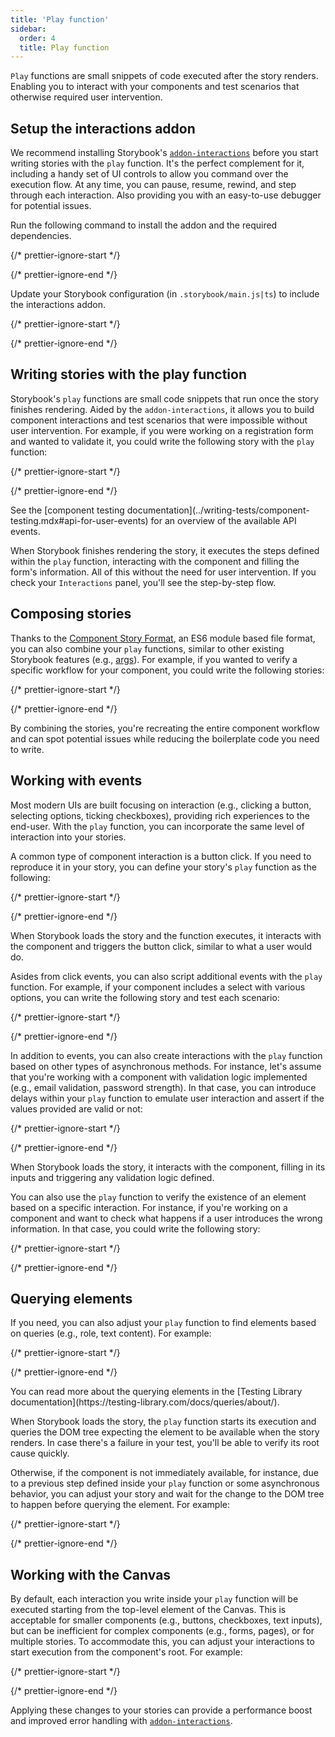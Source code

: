 ```yaml
---
title: 'Play function'
sidebar:
  order: 4
  title: Play function
---
```


<YouTubeCallout id="dcuzwCHI940" title="Component testing in Storybook with play functions" />

`Play` functions are small snippets of code executed after the story renders. Enabling you to interact with your components and test scenarios that otherwise required user intervention.

## Setup the interactions addon

We recommend installing Storybook's [`addon-interactions`](https://storybook.js.org/addons/@storybook/addon-interactions) before you start writing stories with the `play` function. It's the perfect complement for it, including a handy set of UI controls to allow you command over the execution flow. At any time, you can pause, resume, rewind, and step through each interaction. Also providing you with an easy-to-use debugger for potential issues.

Run the following command to install the addon and the required dependencies.

{/* prettier-ignore-start */}

<CodeSnippets path="storybook-addon-interactions-addon-full-install.md" />

{/* prettier-ignore-end */}

Update your Storybook configuration (in `.storybook/main.js|ts`) to include the interactions addon.

{/* prettier-ignore-start */}

<CodeSnippets path="storybook-interactions-addon-registration.md" />

{/* prettier-ignore-end */}

## Writing stories with the play function

Storybook's `play` functions are small code snippets that run once the story finishes rendering. Aided by the `addon-interactions`, it allows you to build component interactions and test scenarios that were impossible without user intervention. For example, if you were working on a registration form and wanted to validate it, you could write the following story with the `play` function:

{/* prettier-ignore-start */}

<CodeSnippets path="register-component-with-play-function.md" usesCsf3 csf2Path="writing-stories/play-function#snippet-register-component-with-play-function" />

{/* prettier-ignore-end */}

<Callout variant="info" icon="💡">
  See the [component testing documentation](../writing-tests/component-testing.mdx#api-for-user-events) for an overview of the available API events.
</Callout>

When Storybook finishes rendering the story, it executes the steps defined within the `play` function, interacting with the component and filling the form's information. All of this without the need for user intervention. If you check your `Interactions` panel, you'll see the step-by-step flow.

## Composing stories

Thanks to the [Component Story Format](../api/csf.mdx), an ES6 module based file format, you can also combine your `play` functions, similar to other existing Storybook features (e.g., [args](./args.mdx)). For example, if you wanted to verify a specific workflow for your component, you could write the following stories:

{/* prettier-ignore-start */}

<CodeSnippets path="my-component-play-function-composition.md" usesCsf3 csf2Path="writing-stories/play-function#snippet-my-component-play-function-composition" />

{/* prettier-ignore-end */}

By combining the stories, you're recreating the entire component workflow and can spot potential issues while reducing the boilerplate code you need to write.

## Working with events

Most modern UIs are built focusing on interaction (e.g., clicking a button, selecting options, ticking checkboxes), providing rich experiences to the end-user. With the `play` function, you can incorporate the same level of interaction into your stories.

A common type of component interaction is a button click. If you need to reproduce it in your story, you can define your story's `play` function as the following:

{/* prettier-ignore-start */}

<CodeSnippets path="my-component-play-function-with-clickevent.md" usesCsf3 csf2Path="writing-stories/play-function#snippet-my-component-play-function-with-clickevent" />

{/* prettier-ignore-end */}

When Storybook loads the story and the function executes, it interacts with the component and triggers the button click, similar to what a user would do.

Asides from click events, you can also script additional events with the `play` function. For example, if your component includes a select with various options, you can write the following story and test each scenario:

{/* prettier-ignore-start */}

<CodeSnippets path="my-component-play-function-with-selectevent.md" usesCsf3 csf2Path="writing-stories/play-function#snippet-my-component-play-function-with-selectevent" />

{/* prettier-ignore-end */}

In addition to events, you can also create interactions with the `play` function based on other types of asynchronous methods. For instance, let's assume that you're working with a component with validation logic implemented (e.g., email validation, password strength). In that case, you can introduce delays within your `play` function to emulate user interaction and assert if the values provided are valid or not:

{/* prettier-ignore-start */}

<CodeSnippets path="my-component-play-function-with-delay.md" usesCsf3 csf2Path="writing-stories/play-function#snippet-my-component-play-function-with-delay" />

{/* prettier-ignore-end */}

When Storybook loads the story, it interacts with the component, filling in its inputs and triggering any validation logic defined.

You can also use the `play` function to verify the existence of an element based on a specific interaction. For instance, if you're working on a component and want to check what happens if a user introduces the wrong information. In that case, you could write the following story:

{/* prettier-ignore-start */}

<CodeSnippets path="my-component-play-function-waitfor.md" usesCsf3 csf2Path="writing-stories/play-function#snippet-my-component-play-function-waitfor" />

{/* prettier-ignore-end */}

## Querying elements

If you need, you can also adjust your `play` function to find elements based on queries (e.g., role, text content). For example:

{/* prettier-ignore-start */}

<CodeSnippets path="my-component-play-function-alt-queries.md" usesCsf3 csf2Path="writing-stories/play-function#snippet-my-component-play-function-alt-queries" />

{/* prettier-ignore-end */}

<Callout variant="info" icon="💡">
  You can read more about the querying elements in the [Testing Library documentation](https://testing-library.com/docs/queries/about/).
</Callout>

When Storybook loads the story, the `play` function starts its execution and queries the DOM tree expecting the element to be available when the story renders. In case there's a failure in your test, you'll be able to verify its root cause quickly.

Otherwise, if the component is not immediately available, for instance, due to a previous step defined inside your `play` function or some asynchronous behavior, you can adjust your story and wait for the change to the DOM tree to happen before querying the element. For example:

{/* prettier-ignore-start */}

<CodeSnippets path="my-component-play-function-query-findby.md" usesCsf3 csf2Path="writing-stories/play-function#snippet-my-component-play-function-query-findby" />

{/* prettier-ignore-end */}

## Working with the Canvas

By default, each interaction you write inside your `play` function will be executed starting from the top-level element of the Canvas. This is acceptable for smaller components (e.g., buttons, checkboxes, text inputs), but can be inefficient for complex components (e.g., forms, pages), or for multiple stories. To accommodate this, you can adjust your interactions to start execution from the component's root. For example:

{/* prettier-ignore-start */}

<CodeSnippets path="my-component-play-function-with-canvas.md" usesCsf3 csf2Path="writing-stories/play-function#snippet-my-component-play-function-with-canvas" />

{/* prettier-ignore-end */}

Applying these changes to your stories can provide a performance boost and improved error handling with [`addon-interactions`](https://storybook.js.org/addons/@storybook/addon-interactions).